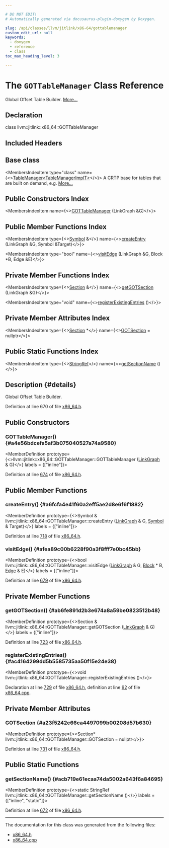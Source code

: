 ```yaml
---

# DO NOT EDIT!
# Automatically generated via docusaurus-plugin-doxygen by Doxygen.

slug: /api/classes/llvm/jitlink/x86-64/gottablemanager
custom_edit_url: null
keywords:
  - doxygen
  - reference
  - class
toc_max_heading_level: 3

---
```





# The `GOTTableManager` Class Reference

<DoxygenPage pluginConfig={pluginConfig}>

Global Offset Table Builder. <a href="#details">More...</a>

## Declaration

<CodeBlock>class llvm::jitlink::x86_64::GOTTableManager</CodeBlock>

## Included Headers

<IncludesList>
<IncludesListItem
  filePath="llvm/ExecutionEngine/JITLink/x86_64.h"
  permalink="/docs/api/files/include/include/llvm/include/llvm/executionengine/include/llvm/executionengine/jitlink/x86-64-h"
  isLocal="true" />
</IncludesList>

## Base class

<MembersIndex>

<MembersIndexItem
  type="class"
  name={<><a href="/docs/api/classes/llvm/jitlink/tablemanager">TableManager&lt;TableManagerImplT&gt;</a></>}>
A CRTP base for tables that are built on demand, e.g. <a href="/docs/api/classes/llvm/jitlink/tablemanager/#details">More...</a>
</MembersIndexItem>

</MembersIndex>

## Public Constructors Index

<MembersIndex>

<MembersIndexItem
  name={<><a href="#a4e56bdcefa5af3b075040527a74a9580">GOTTableManager</a> (LinkGraph &amp;G)</>}>
</MembersIndexItem>

</MembersIndex>

## Public Member Functions Index

<MembersIndex>

<MembersIndexItem
  type={<><a href="/docs/api/classes/llvm/jitlink/symbol">Symbol</a> &amp;</>}
  name={<><a href="#a6fcfa4e41f60a2eff5ae2d8e6f6f1882">createEntry</a> (LinkGraph &amp;G, Symbol &amp;Target)</>}>
</MembersIndexItem>

<MembersIndexItem
  type="bool"
  name={<><a href="#afea89c00b6228f90a3f8fff7e0bc45bb">visitEdge</a> (LinkGraph &amp;G, Block &#42;B, Edge &amp;E)</>}>
</MembersIndexItem>

</MembersIndex>

## Private Member Functions Index

<MembersIndex>

<MembersIndexItem
  type={<><a href="/docs/api/classes/llvm/jitlink/section">Section</a> &amp;</>}
  name={<><a href="#ab6fe891d2b3e674a8a59be0823512b48">getGOTSection</a> (LinkGraph &amp;G)</>}>
</MembersIndexItem>

<MembersIndexItem
  type="void"
  name={<><a href="#ac4164299dd5b5585735aa50f15e24e38">registerExistingEntries</a> ()</>}>
</MembersIndexItem>

</MembersIndex>

## Private Member Attributes Index

<MembersIndex>

<MembersIndexItem
  type={<><a href="/docs/api/classes/llvm/jitlink/section">Section</a> &#42;</>}
  name={<><a href="#a23f5242c66ca4497099b00208d57b630">GOTSection</a> = nullptr</>}>
</MembersIndexItem>

</MembersIndex>

## Public Static Functions Index

<MembersIndex>

<MembersIndexItem
  type={<><a href="/docs/api/classes/llvm/stringref">StringRef</a></>}
  name={<><a href="#acb719e61ecaa74da5002a643f6a84695">getSectionName</a> ()</>}>
</MembersIndexItem>

</MembersIndex>

## Description {#details}

Global Offset Table Builder.

Definition at line 670 of file <a href="/docs/api/files/include/include/llvm/include/llvm/executionengine/include/llvm/executionengine/jitlink/x86-64-h">x86&#95;64.h</a>.

<SectionDefinition>

## Public Constructors

### GOTTableManager() {#a4e56bdcefa5af3b075040527a74a9580}

<MemberDefinition
  prototype={<>llvm::jitlink::x86&#95;64::GOTTableManager::GOTTableManager (<a href="/docs/api/classes/llvm/jitlink/linkgraph">LinkGraph</a> &amp; G)</>}
  labels = {["inline"]}>

Definition at line <a href="/docs/api/files/include/include/llvm/include/llvm/executionengine/include/llvm/executionengine/jitlink/x86-64-h/#l00674">674</a> of file <a href="/docs/api/files/include/include/llvm/include/llvm/executionengine/include/llvm/executionengine/jitlink/x86-64-h">x86&#95;64.h</a>.
</MemberDefinition>

</SectionDefinition>

<SectionDefinition>

## Public Member Functions

### createEntry() {#a6fcfa4e41f60a2eff5ae2d8e6f6f1882}

<MemberDefinition
  prototype={<>Symbol &amp; llvm::jitlink::x86&#95;64::GOTTableManager::createEntry (<a href="/docs/api/classes/llvm/jitlink/linkgraph">LinkGraph</a> &amp; G, <a href="/docs/api/classes/llvm/jitlink/symbol">Symbol</a> &amp; Target)</>}
  labels = {["inline"]}>

Definition at line <a href="/docs/api/files/include/include/llvm/include/llvm/executionengine/include/llvm/executionengine/jitlink/x86-64-h/#l00718">718</a> of file <a href="/docs/api/files/include/include/llvm/include/llvm/executionengine/include/llvm/executionengine/jitlink/x86-64-h">x86&#95;64.h</a>.
</MemberDefinition>

### visitEdge() {#afea89c00b6228f90a3f8fff7e0bc45bb}

<MemberDefinition
  prototype={<>bool llvm::jitlink::x86&#95;64::GOTTableManager::visitEdge (<a href="/docs/api/classes/llvm/jitlink/linkgraph">LinkGraph</a> &amp; G, <a href="/docs/api/classes/llvm/jitlink/block">Block</a> &#42; B, <a href="/docs/api/classes/llvm/jitlink/edge">Edge</a> &amp; E)</>}
  labels = {["inline"]}>

Definition at line <a href="/docs/api/files/include/include/llvm/include/llvm/executionengine/include/llvm/executionengine/jitlink/x86-64-h/#l00679">679</a> of file <a href="/docs/api/files/include/include/llvm/include/llvm/executionengine/include/llvm/executionengine/jitlink/x86-64-h">x86&#95;64.h</a>.
</MemberDefinition>

</SectionDefinition>

<SectionDefinition>

## Private Member Functions

### getGOTSection() {#ab6fe891d2b3e674a8a59be0823512b48}

<MemberDefinition
  prototype={<>Section &amp; llvm::jitlink::x86&#95;64::GOTTableManager::getGOTSection (<a href="/docs/api/classes/llvm/jitlink/linkgraph">LinkGraph</a> &amp; G)</>}
  labels = {["inline"]}>

Definition at line <a href="/docs/api/files/include/include/llvm/include/llvm/executionengine/include/llvm/executionengine/jitlink/x86-64-h/#l00723">723</a> of file <a href="/docs/api/files/include/include/llvm/include/llvm/executionengine/include/llvm/executionengine/jitlink/x86-64-h">x86&#95;64.h</a>.
</MemberDefinition>

### registerExistingEntries() {#ac4164299dd5b5585735aa50f15e24e38}

<MemberDefinition
  prototype={<>void llvm::jitlink::x86&#95;64::GOTTableManager::registerExistingEntries ()</>}>

Declaration at line <a href="/docs/api/files/include/include/llvm/include/llvm/executionengine/include/llvm/executionengine/jitlink/x86-64-h/#l00729">729</a> of file <a href="/docs/api/files/include/include/llvm/include/llvm/executionengine/include/llvm/executionengine/jitlink/x86-64-h">x86&#95;64.h</a>, definition at line <a href="/docs/api/files/lib/lib/executionengine/lib/executionengine/jitlink/x86-64-cpp/#l00092">92</a> of file <a href="/docs/api/files/lib/lib/executionengine/lib/executionengine/jitlink/x86-64-cpp">x86&#95;64.cpp</a>.
</MemberDefinition>

</SectionDefinition>

<SectionDefinition>

## Private Member Attributes

### GOTSection {#a23f5242c66ca4497099b00208d57b630}

<MemberDefinition
  prototype={<>Section&#42; llvm::jitlink::x86&#95;64::GOTTableManager::GOTSection = nullptr</>}>

Definition at line <a href="/docs/api/files/include/include/llvm/include/llvm/executionengine/include/llvm/executionengine/jitlink/x86-64-h/#l00731">731</a> of file <a href="/docs/api/files/include/include/llvm/include/llvm/executionengine/include/llvm/executionengine/jitlink/x86-64-h">x86&#95;64.h</a>.
</MemberDefinition>

</SectionDefinition>

<SectionDefinition>

## Public Static Functions

### getSectionName() {#acb719e61ecaa74da5002a643f6a84695}

<MemberDefinition
  prototype={<>static StringRef llvm::jitlink::x86&#95;64::GOTTableManager::getSectionName ()</>}
  labels = {["inline", "static"]}>

Definition at line <a href="/docs/api/files/include/include/llvm/include/llvm/executionengine/include/llvm/executionengine/jitlink/x86-64-h/#l00672">672</a> of file <a href="/docs/api/files/include/include/llvm/include/llvm/executionengine/include/llvm/executionengine/jitlink/x86-64-h">x86&#95;64.h</a>.
</MemberDefinition>

</SectionDefinition>

<hr/>

The documentation for this class was generated from the following files:

<ul>
<li><a href="/docs/api/files/include/include/llvm/include/llvm/executionengine/include/llvm/executionengine/jitlink/x86-64-h">x86_64.h</a></li>
<li><a href="/docs/api/files/lib/lib/executionengine/lib/executionengine/jitlink/x86-64-cpp">x86_64.cpp</a></li>
</ul>

</DoxygenPage>
